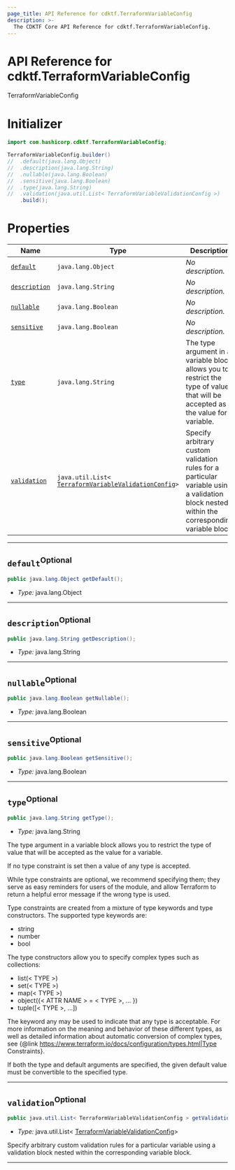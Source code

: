 ```yaml
---
page_title: API Reference for cdktf.TerraformVariableConfig
description: >-
  The CDKTF Core API Reference for cdktf.TerraformVariableConfig.
---
```


<!-- This file is generated through yarn generate-docs -->

# API Reference for cdktf.TerraformVariableConfig

   TerraformVariableConfig <a name="TerraformVariableConfig" id="cdktf.TerraformVariableConfig"></a>
  
  # Initializer <a name="Initializer" id="cdktf.TerraformVariableConfig.Initializer"></a>
  
  ```java
  import com.hashicorp.cdktf.TerraformVariableConfig;
  
  TerraformVariableConfig.builder()
  //  .default(java.lang.Object)
  //  .description(java.lang.String)
  //  .nullable(java.lang.Boolean)
  //  .sensitive(java.lang.Boolean)
  //  .type(java.lang.String)
  //  .validation(java.util.List< TerraformVariableValidationConfig >)
      .build();
  ```
  
  # Properties <a name="Properties" id="Properties"></a>
  
  | **Name** | **Type** | **Description** |
  | --- | --- | --- |
  | <code><a href="#cdktf.TerraformVariableConfig.property.default">default</a></code> | <code>java.lang.Object</code> | *No description.* |
  | <code><a href="#cdktf.TerraformVariableConfig.property.description">description</a></code> | <code>java.lang.String</code> | *No description.* |
  | <code><a href="#cdktf.TerraformVariableConfig.property.nullable">nullable</a></code> | <code>java.lang.Boolean</code> | *No description.* |
  | <code><a href="#cdktf.TerraformVariableConfig.property.sensitive">sensitive</a></code> | <code>java.lang.Boolean</code> | *No description.* |
  | <code><a href="#cdktf.TerraformVariableConfig.property.type">type</a></code> | <code>java.lang.String</code> | The type argument in a variable block allows you to restrict the type of value that will be accepted as the value for a variable. |
  | <code><a href="#cdktf.TerraformVariableConfig.property.validation">validation</a></code> | <code>java.util.List<  <a href="#cdktf.TerraformVariableValidationConfig">TerraformVariableValidationConfig</a>></code> | Specify arbitrary custom validation rules for a particular variable using a validation block nested within the corresponding variable block. |
  
  ---
  
  ## `default`<sup>Optional</sup> <a name="default" id="cdktf.TerraformVariableConfig.property.default"></a>
  
  ```java
  public java.lang.Object getDefault();
  ```
  
  - *Type:* java.lang.Object
  
  ---
  
  ## `description`<sup>Optional</sup> <a name="description" id="cdktf.TerraformVariableConfig.property.description"></a>
  
  ```java
  public java.lang.String getDescription();
  ```
  
  - *Type:* java.lang.String
  
  ---
  
  ## `nullable`<sup>Optional</sup> <a name="nullable" id="cdktf.TerraformVariableConfig.property.nullable"></a>
  
  ```java
  public java.lang.Boolean getNullable();
  ```
  
  - *Type:* java.lang.Boolean
  
  ---
  
  ## `sensitive`<sup>Optional</sup> <a name="sensitive" id="cdktf.TerraformVariableConfig.property.sensitive"></a>
  
  ```java
  public java.lang.Boolean getSensitive();
  ```
  
  - *Type:* java.lang.Boolean
  
  ---
  
  ## `type`<sup>Optional</sup> <a name="type" id="cdktf.TerraformVariableConfig.property.type"></a>
  
  ```java
  public java.lang.String getType();
  ```
  
  - *Type:* java.lang.String
  
  The type argument in a variable block allows you to restrict the type of value that will be accepted as the value for a variable.
  
  If no type constraint is set then a value of any type is accepted.
  
  While type constraints are optional, we recommend specifying them; they serve as easy reminders for users of the module, and allow Terraform to return a helpful error message if the wrong type is used.
  
  Type constraints are created from a mixture of type keywords and type constructors. The supported type keywords are:
  
  * string
  * number
  * bool
  
  The type constructors allow you to specify complex types such as collections:
  
  * list(< TYPE >)
  * set(< TYPE >)
  * map(< TYPE >)
  * object({< ATTR NAME > = < TYPE >, ... })
  * tuple([< TYPE >, ...])
  
  The keyword any may be used to indicate that any type is acceptable. For more information on the meaning and behavior of these different types, as well as detailed information about automatic conversion of complex types, see {@link https://www.terraform.io/docs/configuration/types.html|Type Constraints}.
  
  If both the type and default arguments are specified, the given default value must be convertible to the specified type.
  
  ---
  
  ## `validation`<sup>Optional</sup> <a name="validation" id="cdktf.TerraformVariableConfig.property.validation"></a>
  
  ```java
  public java.util.List< TerraformVariableValidationConfig > getValidation();
  ```
  
  - *Type:* java.util.List<  <a href="#cdktf.TerraformVariableValidationConfig">TerraformVariableValidationConfig</a>>
  
  Specify arbitrary custom validation rules for a particular variable using a validation block nested within the corresponding variable block.
  
  ---
  
